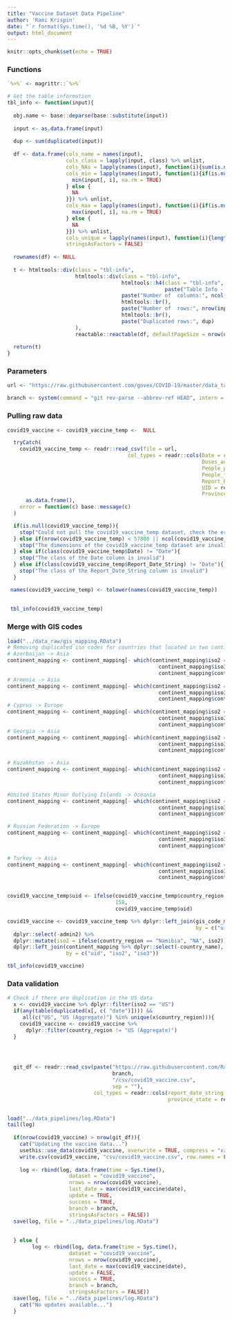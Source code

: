 ```yaml
---
title: "Vaccine Dataset Data Pipeline"
author: 'Rami Krispin'
date: "`r format(Sys.time(), '%d %B, %Y')`"
output: html_document
---
```


```r
knitr::opts_chunk$set(echo = TRUE)
```

### Functions   

```r
`%>%` <- magrittr::`%>%`

# Get the table information
tbl_info <- function(input){
  
  obj.name <- base::deparse(base::substitute(input))
  
  input <- as.data.frame(input)
  
  dup <- sum(duplicated(input))
  
  df <- data.frame(cols_name = names(input),
                   cols_class = lapply(input, class) %>% unlist,
                   cols_NAs = lapply(names(input), function(i){sum(is.na(input[, i]))}) %>% unlist,
                   cols_min = lapply(names(input), function(i){if(is.numeric(input[, i])){
                     min(input[, i], na.rm = TRUE)
                   } else {
                     NA
                   }}) %>% unlist,
                   cols_max = lapply(names(input), function(i){if(is.numeric(input[, i])){
                     max(input[, i], na.rm = TRUE)
                   } else {
                     NA
                   }}) %>% unlist,
                   cols_unique = lapply(names(input), function(i){length(unique(input[, i]))}) %>% unlist,
                   stringsAsFactors = FALSE)
  
  rownames(df) <- NULL
  
  t <- htmltools::div(class = "tbl-info",
                      htmltools::div(class = "tbl-info",
                                     htmltools::h4(class = "tbl-info", 
                                                   paste("Table Info - ", obj.name)),
                                     paste("Number of  columns:", ncol(input)),
                                     htmltools::br(),
                                     paste("Number of  rows:", nrow(input)),
                                     htmltools::br(),
                                     paste("Duplicated rows:", dup)
                      ),
                      reactable::reactable(df, defaultPageSize = nrow(df)))
  
  return(t)
}

```


### Parameters

```r
url <- "https://raw.githubusercontent.com/govex/COVID-19/master/data_tables/vaccine_data/global_data/time_series_covid19_vaccine_global.csv"

branch <- system(command = "git rev-parse --abbrev-ref HEAD", intern = TRUE)
```


### Pulling raw data

```r
covid19_vaccine <- covid19_vaccine_temp <-  NULL

  tryCatch(
    covid19_vaccine_temp <- readr::read_csv(file = url,
                                       col_types = readr::cols(Date = readr::col_date(format = "%Y-%m-%d"),
                                                               Doses_admin = readr::col_number(),
                                                               People_partially_vaccinated = readr::col_number(),
                                                               People_fully_vaccinated = readr::col_number(),
                                                               Report_Date_String = readr::col_date(format = "%Y-%m-%d"),
                                                               UID = readr::col_number(),
                                                               Province_State = readr::col_character())) %>%
      as.data.frame(),
    error = function(c) base::message(c)
  )

  if(is.null(covid19_vaccine_temp)){
    stop("Could not pull the covid19_vaccine_temp dataset, check the error")
  } else if(nrow(covid19_vaccine_temp) < 57800 || ncol(covid19_vaccine_temp) != 8){
    stop("The dimensions of the covid19_vaccine_temp dataset are invalid")
  } else if(class(covid19_vaccine_temp$Date) != "Date"){
    stop("The class of the Date column is invalid")
  } else if(class(covid19_vaccine_temp$Report_Date_String) != "Date"){
    stop("The class of the Report_Date_String column is invalid")
  }

 names(covid19_vaccine_temp) <- tolower(names(covid19_vaccine_temp))
 
 
 tbl_info(covid19_vaccine_temp)
```


### Merge with GIS codes

```r
load("../data_raw/gis_mapping.RData")
# Removing duplicated iso codes for countries that located in two continents
# Azerbaijan -> Asia
continent_mapping <- continent_mapping[- which(continent_mapping$iso2 == "AZ" & 
                                                 continent_mapping$iso3 == "AZE" &
                                                 continent_mapping$continent_name == "Europe"),] 
# Armenia -> Asia
continent_mapping <- continent_mapping[- which(continent_mapping$iso2 == "AM" & 
                                                 continent_mapping$iso3 == "ARM" &
                                                 continent_mapping$continent_name == "Europe"),] 
# Cyprus -> Europe
continent_mapping <- continent_mapping[- which(continent_mapping$iso2 == "CY" & 
                                                 continent_mapping$iso3 == "CYP" &
                                                 continent_mapping$continent_name == "Asia"),] 
# Georgia -> Asia
continent_mapping <- continent_mapping[- which(continent_mapping$iso2 == "GE" & 
                                                 continent_mapping$iso3 == "GEO" &
                                                 continent_mapping$continent_name == "Europe"),] 

# Kazakhstan -> Asia
continent_mapping <- continent_mapping[- which(continent_mapping$iso2 == "KZ" & 
                                                 continent_mapping$iso3 == "KAZ" &
                                                 continent_mapping$continent_name == "Europe"),] 

#United States Minor Outlying Islands -> Oceania
continent_mapping <- continent_mapping[- which(continent_mapping$iso2 == "UM" & 
                                                 continent_mapping$iso3 == "UMI" &
                                                 continent_mapping$continent_name == "North America"),] 

# Russian Federation -> Europe
continent_mapping <- continent_mapping[- which(continent_mapping$iso2 == "RU" & 
                                                 continent_mapping$iso3 == "RUS" &
                                                 continent_mapping$continent_name == "Asia"),] 

# Turkey -> Asia
continent_mapping <- continent_mapping[- which(continent_mapping$iso2 == "TR" & 
                                                 continent_mapping$iso3 == "TUR" &
                                                 continent_mapping$continent_name == "Europe"),] 


covid19_vaccine_temp$uid <- ifelse(covid19_vaccine_temp$country_region == "Taiwan*" & is.na(covid19_vaccine_temp$uid),
                                   158,
                                   covid19_vaccine_temp$uid)

covid19_vaccine <- covid19_vaccine_temp %>% dplyr::left_join(gis_code_mapping %>% dplyr::select(- country_region, - province_state),
                                                             by = c("uid")) %>%
  dplyr::select(-admin2) %>%
  dplyr::mutate(iso2 = ifelse(country_region == "Namibia", "NA", iso2)) %>%
  dplyr::left_join(continent_mapping %>% dplyr::select(-country_name),
                   by = c("uid", "iso2", "iso3"))

tbl_info(covid19_vaccine)
```


### Data validation

```r
# Check if there are duplication in the US data
  x <- covid19_vaccine %>% dplyr::filter(iso2 == "US")
  if(any(table(duplicated(x[, c( "date")]))) &&
     all(c("US", "US (Aggregate)") %in% unique(x$country_region))){
    covid19_vaccine <- covid19_vaccine %>%
      dplyr::filter(country_region != "US (Aggregate)")
  }




  git_df <- readr::read_csv(paste("https://raw.githubusercontent.com/RamiKrispin/coronavirus/",
                                  branch,
                                  "/csv/covid19_vaccine.csv",
                                  sep = ""),
                            col_types = readr::cols(report_date_string = readr::col_date(format = "%Y-%m-%d"),
                                                    province_state = readr::col_character()))

  
load("../data_pipelines/log.RData")
tail(log)
  
  if(nrow(covid19_vaccine) > nrow(git_df)){
    cat("Updating the vaccine data...")
    usethis::use_data(covid19_vaccine, overwrite = TRUE, compress = "xz")
    write.csv(covid19_vaccine, "csv/covid19_vaccine.csv", row.names = FALSE)
      
    log <- rbind(log, data.frame(time = Sys.time(),
                    dataset = "covid19_vaccine",
                    nrows = nrow(covid19_vaccine),
                    last_date = max(covid19_vaccine$date),
                    update = TRUE,
                    success = TRUE,
                    branch = branch,
                    stringsAsFactors = FALSE))
  save(log, file = "../data_pipelines/log.RData")
    
    
  } else {
        log <- rbind(log, data.frame(time = Sys.time(),
                    dataset = "covid19_vaccine",
                    nrows = nrow(covid19_vaccine),
                    last_date = max(covid19_vaccine$date),
                    update = FALSE,
                    success = TRUE,
                    branch = branch,
                    stringsAsFactors = FALSE))
  save(log, file = "../data_pipelines/log.RData")
    cat("No updates available...")
  }
```


